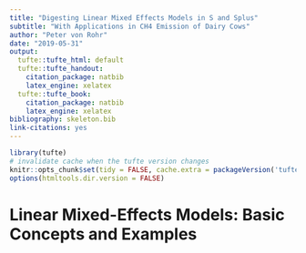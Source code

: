 ```yaml
---
title: "Digesting Linear Mixed Effects Models in S and Splus"
subtitle: "With Applications in CH4 Emission of Dairy Cows"
author: "Peter von Rohr"
date: "2019-05-31"
output:
  tufte::tufte_html: default
  tufte::tufte_handout:
    citation_package: natbib
    latex_engine: xelatex
  tufte::tufte_book:
    citation_package: natbib
    latex_engine: xelatex
bibliography: skeleton.bib
link-citations: yes
---
```


```r
library(tufte)
# invalidate cache when the tufte version changes
knitr::opts_chunk$set(tidy = FALSE, cache.extra = packageVersion('tufte'))
options(htmltools.dir.version = FALSE)
```

# Linear Mixed-Effects Models: Basic Concepts and Examples
